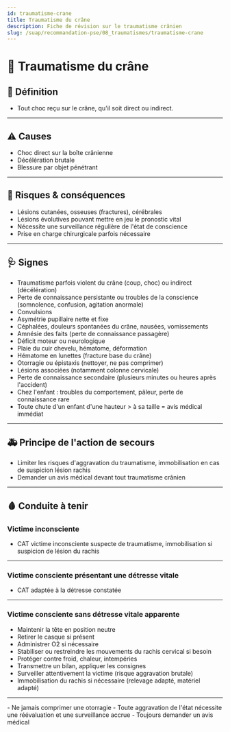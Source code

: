 ---
id: traumatisme-crane
title: Traumatisme du crâne
description: Fiche de révision sur le traumatisme crânien
slug: /suap/recommandation-pse/08_traumatismes/traumatisme-crane
---


# 🧠 Traumatisme du crâne

## 📝 Définition

- Tout choc reçu sur le crâne, qu'il soit direct ou indirect.

---

## ⚠️ Causes

- Choc direct sur la boîte crânienne
- Décélération brutale
- Blessure par objet pénétrant

---

## 🚨 Risques & conséquences

- Lésions cutanées, osseuses (fractures), cérébrales
- Lésions évolutives pouvant mettre en jeu le pronostic vital
- Nécessite une surveillance régulière de l'état de conscience
- Prise en charge chirurgicale parfois nécessaire

---

## 🩺 Signes

- Traumatisme parfois violent du crâne (coup, choc) ou indirect (décélération)
- Perte de connaissance persistante ou troubles de la conscience (somnolence, confusion, agitation anormale)
- Convulsions
- Asymétrie pupillaire nette et fixe
- Céphalées, douleurs spontanées du crâne, nausées, vomissements
- Amnésie des faits (perte de connaissance passagère)
- Déficit moteur ou neurologique
- Plaie du cuir chevelu, hématome, déformation
- Hématome en lunettes (fracture base du crâne)
- Otorragie ou épistaxis (nettoyer, ne pas comprimer)
- Lésions associées (notamment colonne cervicale)
- Perte de connaissance secondaire (plusieurs minutes ou heures après l'accident)
- Chez l'enfant : troubles du comportement, pâleur, perte de connaissance rare
- Toute chute d'un enfant d'une hauteur > à sa taille = avis médical immédiat

---

## 🚑 Principe de l'action de secours

- Limiter les risques d'aggravation du traumatisme, immobilisation en cas de suspicion lésion rachis
- Demander un avis médical devant tout traumatisme crânien

---

## 🩸 Conduite à tenir

### Victime inconsciente

- CAT victime inconsciente suspecte de traumatisme, immobilisation si suspicion de lésion du rachis

---

### Victime consciente présentant une détresse vitale

- CAT adaptée à la détresse constatée

---

### Victime consciente sans détresse vitale apparente

- Maintenir la tête en position neutre
- Retirer le casque si présent
- Administrer O2 si nécessaire
- Stabiliser ou restreindre les mouvements du rachis cervical si besoin
- Protéger contre froid, chaleur, intempéries
- Transmettre un bilan, appliquer les consignes
- Surveiller attentivement la victime (risque aggravation brutale)
- Immobilisation du rachis si nécessaire (relevage adapté, matériel adapté)

---

<Admonition type="caution">
- Ne jamais comprimer une otorragie
- Toute aggravation de l'état nécessite une réévaluation et une surveillance accrue
- Toujours demander un avis médical
</Admonition>
